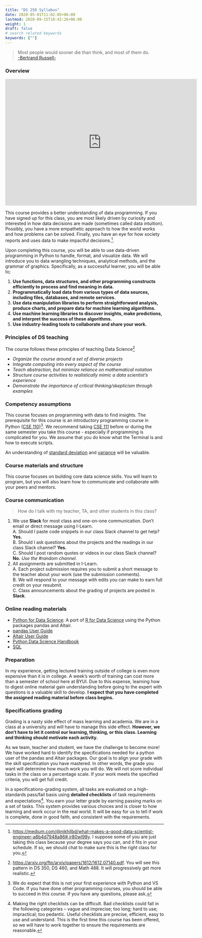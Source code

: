 ```yaml
---
title: "DS 250 Syllabus"
date: 2020-05-01T11:02:05+06:00
lastmod: 2020-09-15T10:42:26+06:00
weight: 1
draft: false
# search related keywords
keywords: [""]
---
```


> Most people would sooner die than think, and most of them do.    
> [-Bertrand Russell-](https://www.goodreads.com/work/quotes/1200871-the-abc-of-relativity)

### Overview

```{=html}
<iframe id="kaltura_player" src="https://cdnapisec.kaltura.com/p/1157612/sp/115761200/embedIframeJs/uiconf_id/41338032/partner_id/1157612?iframeembed=true&playerId=kaltura_player&entry_id=1_dqa0ldh8&flashvars[localizationCode]=en&amp;flashvars[sideBarContainer.plugin]=true&amp;flashvars[sideBarContainer.position]=left&amp;flashvars[sideBarContainer.clickToClose]=true&amp;flashvars[chapters.plugin]=true&amp;flashvars[chapters.layout]=vertical&amp;flashvars[chapters.thumbnailRotator]=false&amp;flashvars[streamSelector.plugin]=true&amp;flashvars[EmbedPlayer.SpinnerTarget]=videoHolder&amp;flashvars[dualScreen.plugin]=true&amp;flashvars[Kaltura.addCrossoriginToIframe]=true&amp;&wid=1_k8vp3hp4" width="608" height="402" allowfullscreen webkitallowfullscreen mozAllowFullScreen allow="autoplay *; fullscreen *; encrypted-media *" sandbox="allow-downloads allow-forms allow-same-origin allow-scripts allow-top-navigation allow-pointer-lock allow-popups allow-modals allow-orientation-lock allow-popups-to-escape-sandbox allow-presentation allow-top-navigation-by-user-activation" frameborder="0" title="W0 - Syllabus and Competency Intro"></iframe>
```

This course provides a better understanding of data programming.  If you have signed up for this class, you are most likely driven by curiosity and interested in how data decisions are made (sometimes called data intuition).  Possibly, you have a more empathetic approach to how the world works and how problems can be solved.  Finally, you have an eye for how society reports and uses data to make impactful decisions.[^1].

Upon completing this course, you will be able to use data-driven programming in Python to handle, format, and visualize data.  We will introduce you to data wrangling techniques, analytical methods, and the grammar of graphics. Specifically, as a successful learner, you will be able to;

1. __Use functions, data structures, and other programming constructs efficiently to process and find meaning in data.__
1. __Programmatically load data from various types of data sources, including files, databases, and remote services.__
1. __Use data manipulation libraries to perform straightforward analysis, produce charts, and prepare data for machine learning algorithms.__
1. __Use machine learning libraries to discover insights, make predictions, and interpret the success of these algorithms.__
1. __Use industry-leading tools to collaborate and share your work.__

### Principles of DS teaching

The course follows these principles of teaching Data Science[^2]   

* _Organize the course around a set of diverse projects_
* _Integrate computing into every aspect of the course_
* _Teach abstraction, but minimize reliance on mathematical notation_
* _Structure course activities to realistically mimic a data scientist's experience_
* _Demonstrate the importance of critical thinking/skepticism through examples_

### Competency assumptions

This course focuses on programming with data to find insights.  The prerequisite for this course is an introductory programming course in Python ([CSE 110](https://www.byui.edu/catalog#/courses/rkrSeUvn7?bc=true&bcCurrent=Programming%20Building%20Blocks&bcItemType=Courses))[^3]. We recommend taking [CSE 111](https://www.byui.edu/catalog#/courses/H1EmfUvn7?bc=true&bcCurrent=Programming%20with%20Functions&bcItemType=Courses) before or during the same semester you take this course - especially if programming is complicated for you.  We assume that you do know what the Terminal is and how to execute scripts.

An understanding of [standard deviation](https://www.khanacademy.org/math/statistics-probability/displaying-describing-data/sample-standard-deviation/v/statistics-standard-deviation){target="blank"} and [variance](https://www.khanacademy.org/math/statistics-probability/displaying-describing-data/sample-standard-deviation/v/statistics-sample-variance){target="blank"} will be valuable.  

### Course materials and structure

This course focuses on building core data science skills. You will learn to program, but you will also learn how to communicate and collaborate with your peers and mentors.

### Course communication

> How do I talk with my teacher, TA, and other students in this class?

1. We use __Slack__ for most class and one-on-one communication. Don't email or direct message using I-Learn.   
    A. Should I paste code snippets in our class Slack channel to get help? __Yes.__   
    B. Should I ask questions about the projects and the readings in our class Slack channel? __Yes.__   
    C. Should I post random quotes or videos in our class Slack channel? __No.__ _Use the #random channel._   
2. All assignments are submitted in I-Learn.     
    A. Each project submission requires you to submit a short message to the teacher about your work (use the submission comments).   
    B. We will respond to your message with edits you can make to earn full credit on your resubmit.   
    C. Class announcements about the grading of projects are posted in __Slack__.  
 
### Online reading materials

* [Python for Data Science](https://byuidatascience.github.io/python4ds/): A port of [R for Data Science](https://r4ds.had.co.nz/index.html) using the Python packages pandas and Altair.
* [pandas User Guide](https://pandas.pydata.org/pandas-docs/stable/user_guide/index.html)
* [Altair User Guide](https://altair-viz.github.io/)
* [Python Data Science Handbook](https://jakevdp.github.io/PythonDataScienceHandbook/)
* [SQL](https://docs.data.world/documentation/sql/concepts/basic/intro.html)

### Preparation

In my experience, getting lectured training outside of college is even more expensive than it is in college.  A week's worth of training can cost more than a semester of school here at BYUI. Due to this expense, learning how to digest online material gain understanding before going to the expert with questions is a valuable skill to develop.  **I expect that you have completed the assigned reading material before class begins.**

### Specifications grading {#spec}

Grading is a nasty side effect of mass learning and academia.  We are in a class at a university and will have to manage this side effect.  **However, we don't have to let it control our learning, thinking, or this class.  Learning and thinking should motivate each activity.** 

As we team, teacher and student, we have the challenge to become more!  We have worked hard to identify the specifications needed for a python user of the pandas and Altair packages.  Our goal is to align your grade with the skill specification you have mastered.  In other words, the grade you want will determine how much work you will do.  We will not score individual tasks in the class on a percentage scale.  If your work meets the specified criteria, you will get full credit. 

In a specifications-grading system, all tasks are evaluated on a high-standards pass/fail basis using __**detailed checklists**__ of task requirements and expectations[^4].  You earn your letter grade by earning passing marks on a set of tasks. This system provides various choices and is closer to how learning and work occur in the real world. It will be easy for us to tell if work is complete, done in good faith, and consistent with the requirements.

[^1]: <https://medium.com/@nikhilbd/what-makes-a-good-data-scientist-engineer-a8b4d7948a86#.jr80wl98y>. I suppose some of you are just taking this class because your degree says you can, and it fits in your schedule. If so, we should chat to make sure this is the right class for you.
[^2]: <https://arxiv.org/ftp/arxiv/papers/1612/1612.07140.pdf>. You will see this pattern in DS 350, DS 460, and Math 488.  It will progressively get more realistic. 
[^3]: We do expect that this is not your first experience with Python and VS Code.  If you have done other programming courses, you should be able to succeed in this course. If you have any questions, please ask.
[^4]: Making the right checklists can be difficult.  Bad checklists could fall in the following categories -- vague and imprecise; too long; hard to use; impractical; too pedantic. Useful checklists are precise, efficient, easy to use and understand. This is the first time this course has been offered, so we will have to work together to ensure the requirements are reasonable.  